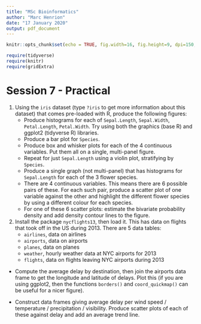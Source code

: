---
title: "MSc Bioinformatics"
author: "Marc Henrion"
date: "17 January 2020"
output: pdf_document
---


```{r setup, include=FALSE, echo=F}
knitr::opts_chunk$set(echo = TRUE, fig.width=16, fig.height=9, dpi=150, highlight=T)

require(tidyverse)
require(knitr)
require(gridExtra)
```


# Session 7 - Practical


1. Using the `iris` dataset (type `?iris` to get more information about this dataset) that comes pre-loaded with R, produce the following figures:
    + Produce histograms for each of `Sepal.Length`, `Sepal.Width`, `Petal.Length`, `Petal.Width`. Try using both the graphics (base R) and ggplot2 (tidyverse R) libraries.
    + Produce a bar plot for `Species`.
    + Produce box and whisker plots for each of the 4 continuous variables. Put them all on a single, multi-panel figure.
    + Repeat for just `Sepal.Length` using a violin plot, stratifying by `Species`.
    + Produce a single graph (not multi-panel) that has histograms for `Sepal.Length` for each of the 3 flower species.
    + There are 4 continuous variables. This means there are 6 possible pairs of these. For each such pair, produce a scatter plot of one variable against the other and highlight the different flower species by using a different colour for each species.
    + For one of these 6 scatter plots: estimate the bivariate probability density and add density contour lines to the figure.
    
2. Install the package `nycflights13`, then load it. This has data on flights that took off in the US during 2013. There are 5 data tables:
    + `airlines`, data on airlines
    + `airports`, data on airports
    + `planes`, data on planes
    + `weather`, hourly weather data at NYC airports for 2013
    + `flights`, data on flights leaving NYC airports during 2013

  * Compute the average delay by destination, then join the airports data frame to get the longitude and latitude of delays. Plot this (if you are using ggplot2, then the functions `borders()` and `coord_quickmap()` can be useful for a nicer figure).
    
  * Construct data frames giving average delay per wind speed / temperature / precipitation / visibility. Produce scatter plots of each of these against delay and add an average trend line.

